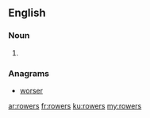 ==English==

===Noun===
{{head|en|plural}}

# {{plural of|rower|lang=en|nocat=1}}

===Anagrams===
* [[worser#English|worser]]

[[ar:rowers]]
[[fr:rowers]]
[[ku:rowers]]
[[my:rowers]]